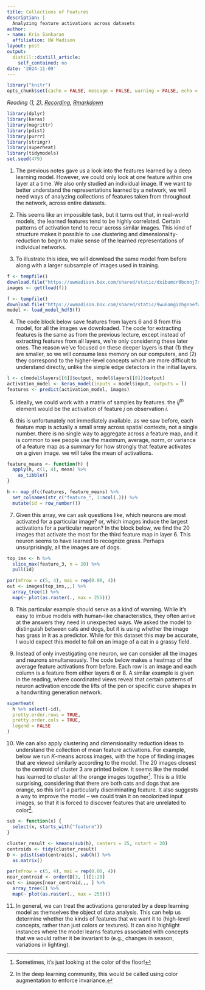 ```yaml
---
title: Collections of Features
description: |
  Analyzing feature activations across datasets
author:
- name: Kris Sankaran
  affiliation: UW Madison
layout: post
output:
  distill::distill_article:
    self_contained: no
date: '2024-11-09'
---
```


```r
library("knitr")
opts_chunk$set(cache = FALSE, message = FALSE, warning = FALSE, echo = TRUE)
```

_Reading ([1](https://distill.pub/2016/handwriting/), [2](https://jjallaire.github.io/deep-learning-with-r-notebooks/notebooks/5.4-visualizing-what-convnets-learn.nb.html)), [Recording](https://mediaspace.wisc.edu/media/Week%2013%20%5B3%5D%20Collections%20of%20Features/1_3thmlj5q), [Rmarkdown](https://github.com/krisrs1128/stat436_s24/blob/main/notes/2024-12-27-week13-3.Rmd)_

```r
library(dplyr)
library(keras)
library(magrittr)
library(pdist)
library(purrr)
library(stringr)
library(superheat)
library(tidymodels)
set.seed(479)
```

1. The previous notes gave us a look into the features learned by a deep
learning model. However, we could only look at one feature within one layer at a
time. We also only studied an individual image. If we want to better understand
the representations learned by a network, we will need ways of analyzing
collections of features taken from throughout the network, across entire
datasets.

2. This seems like an impossible task, but it turns out that, in real-world
models, the learned features tend to be highly correlated. Certain patterns of
activation tend to recur across similar images. This kind of structure makes it
possible to use clustering and dimensionality-reduction to begin to make sense
of the learned representations of individual networks.

3. To illustrate this idea, we will download the same model from before along
with a larger subsample of images used in training.

```r
f <- tempfile()
download.file("https://uwmadison.box.com/shared/static/dxibamcr0bcmnj7xazqxnod8wtew70m2.rda", f)
images <- get(load(f))

f <- tempfile()
download.file("https://uwmadison.box.com/shared/static/9wu6amgizhgnnefwrnyqzkf8glb6ktny.h5", f)
model <- load_model_hdf5(f)
```

4. The code block below save features from layers 6 and 8 from this model, for
all the images we downloaded. The code for extracting features is the same as
from the previous lecture, except instead of extracting features from all
layers, we're only considering these later ones. The reason we've focused on
these deeper layers is that (1) they are smaller, so we will consume less memory
on our computers, and (2) they correspond to the higher-level concepts which are
more difficult to understand directly, unlike the simple edge detectors in the
initial layers.

```r
l <- c(model$layers[[6]]$output, model$layers[[8]]$output)
activation_model <- keras_model(inputs = model$input, outputs = l)
features <- predict(activation_model, images)
```
5. ideally, we could work with a matrix of samples by features. the $ij^{th}$
element would be the activation of feature $j$ on observation $i$.

6. this is unfortunately not immediately available. as we saw before, each
feature map is actually a small array across spatial contexts, not a single
number. there is no single way to aggregate across a feature map, and it is
common to see people use the maximum, average, norm, or variance of a feature
map as a summary for how strongly that feature activates on a given image. we
will take the mean of activations.

```r
feature_means <- function(h) {
  apply(h, c(1, 4), mean) %>%
    as_tibble()
}

h <- map_dfc(features, feature_means) %>%
  set_colnames(str_c("feature_", 1:ncol(.))) %>%
  mutate(id = row_number())
```

7. Given this array, we can ask questions like, which neurons are most activated
for a particular image? or, which images induce the largest activations for a
particular neuron? In the block below, we find the 20 images that activate the
most for the third feature map in layer 6. This neuron seems to have learned to
recognize grass. Perhaps unsurprisingly, all the images are of dogs.

```r
top_ims <- h %>%
  slice_max(feature_3, n = 20) %>%
  pull(id)

par(mfrow = c(5, 4), mai = rep(0.00, 4))
out <- images[top_ims,,,] %>% 
  array_tree(1) %>%
  map(~ plot(as.raster(., max = 255)))
```

8. This particular example should serve as a kind of warning. While it's easy to
imbue models with human-like characteristics, they often arrive at the answers
they need in unexpected ways. We asked the model to distinguish between cats and
dogs, but it is using whether the image has grass in it as a predictor. While
for this dataset this may be accurate, I would expect this model to fail on an
image of a cat in a grassy field.

9. Instead of only investigating one neuron, we can consider all the images and
neurons simultaneously. The code below makes a heatmap of the average feature
activations from before. Each row is an image and each column is a feature from
either layers 6 or 8. A similar example is given in the reading, where
coordinated views reveal that certain patterns of neuron activation encode the
lifts of the pen or specific curve shapes in a handwriting generation network.

```r
superheat(
  h %>% select(-id),
  pretty.order.rows = TRUE,
  pretty.order.cols = TRUE,
  legend = FALSE
)
```

10. We can also apply clustering and dimensionality reduction ideas to understand
the collection of mean feature activations. For example, below we run $K$-means
across images, with the hope of finding images that are viewed similarly
according to the model. The 20 images closest to the centroid of cluster 3 are
printed below. It seems like the model has learned to cluster all the orange
images together^[Sometimes, it's just looking at the color of the floor!]. This
is a little surprising, considering that there are both cats and dogs that are
orange, so this isn't a particularly discriminating feature. It also suggests a
way to improve the model -- we could train it on recolorized input images, so
that it is forced to discover features that are unrelated to color^[In the deep
learning community, this would be called using color augmentation to enforce
invariance.].

```r
sub <- function(x) {
  select(x, starts_with("feature"))
}

cluster_result <- kmeans(sub(h), centers = 25, nstart = 20)
centroids <- tidy(cluster_result)
D <- pdist(sub(centroids), sub(h)) %>%
  as.matrix()

par(mfrow = c(5, 4), mai = rep(0.00, 4))
near_centroid <- order(D[3, ])[1:20]
out <- images[near_centroid,,, ] %>%
  array_tree(1) %>%
  map(~ plot(as.raster(., max = 255)))
```

11. In general, we can treat the activations generated by a deep learning model
as themselves the object of data analysis. This can help us determine whether
the kinds of features that we want it to (high-level concepts, rather than just
colors or textures). It can also highlight instances where the model learns
features associated with concepts that we would rather it be invariant to (e.g.,
changes in season, variations in lighting).
